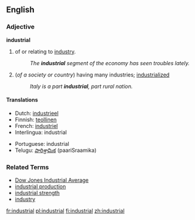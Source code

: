 ==English==
===Adjective===
'''industrial'''
# of or relating to [[industry]].
#:''The '''industrial''' segment of the economy has seen troubles lately.''
#(''of a society or country'') having many industries; [[industrialized]]
#:''Italy is a part '''industrial''', part rural nation.''

====Translations====
{{top}}
*Dutch: [[industrieel]]
*Finnish: [[teollinen]]
*French: [[industriel]]
*Interlingua: industrial
{{mid}}
*Portuguese: industrial
*Telugu: [[పారిశ్రామిక]] (paariSraamika)
{{bottom}}

===Related Terms===
*[[Dow Jones Industrial Average]]
*[[industrial production]]
*[[industrial strength]]
*[[industry]]

[[fr:industrial]]
[[pl:industrial]]
[[fi:industrial]]
[[zh:industrial]]
